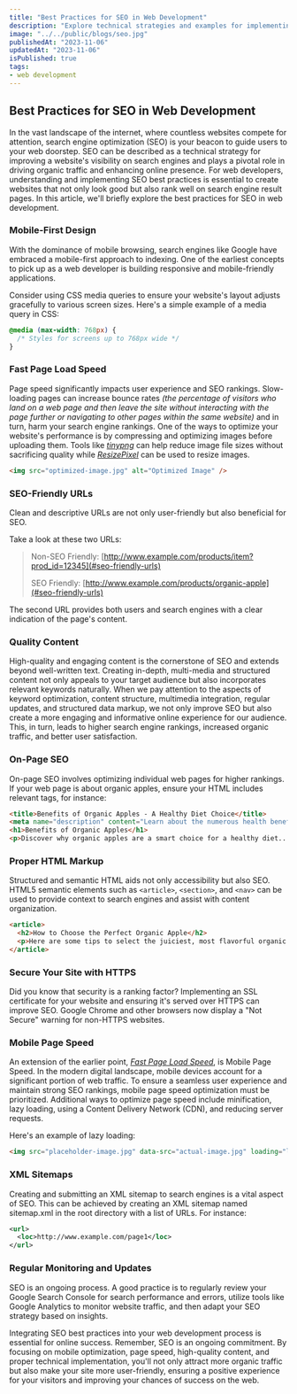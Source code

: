 ```yaml
---
title: "Best Practices for SEO in Web Development"
description: "Explore technical strategies and examples for implementing SEO best practices in web development, optimizing website performance and user experience."
image: "../../public/blogs/seo.jpg"
publishedAt: "2023-11-06"
updatedAt: "2023-11-06"
isPublished: true
tags:
- web development
---
```


## Best Practices for SEO in Web Development 

In the vast landscape of the internet, where countless websites compete for attention, search engine
optimization (SEO) is your beacon to guide users to your web doorstep. SEO can be described as a technical
strategy for improving a website's visibility on search engines and plays a pivotal role in driving organic
traffic and enhancing online presence. For web developers, understanding and implementing SEO best practices
is essential to create websites that not only look good but also rank well on search engine result pages.
In this article, we'll briefly explore the best practices for SEO in web development.

### Mobile-First Design
With the dominance of mobile browsing, search engines like Google have embraced a
mobile-first approach to indexing. One of the earliest concepts to pick up as a web
developer is building responsive and mobile-friendly applications.

Consider using CSS media queries to ensure your website's layout adjusts gracefully to various
screen sizes. Here's a simple example of a media query in CSS:

```css
@media (max-width: 768px) {
  /* Styles for screens up to 768px wide */
}
```

### Fast Page Load Speed
Page speed significantly impacts user experience and SEO rankings. Slow-loading pages can increase
bounce rates *(the percentage of visitors who land on a web page and then leave the site without
interacting with the page further or navigating to other pages within the same website)* and in
turn, harm your search engine rankings. One of the ways to optimize your website's performance is by
compressing and optimizing images before uploading them. Tools like *[tinypng](https://tinypng.com/)*
can help reduce image file sizes without sacrificing quality while
*[ResizePixel](https://www.resizepixel.com/)* can be used to resize images.

```html
<img src="optimized-image.jpg" alt="Optimized Image" />
```

### SEO-Friendly URLs
Clean and descriptive URLs are not only user-friendly but also beneficial for SEO.

Take a look at these two URLs:

> Non-SEO Friendly: [http://www.example.com/products/item?prod_id=12345](#seo-friendly-urls)
>
> SEO Friendly: [http://www.example.com/products/organic-apple](#seo-friendly-urls)

The second URL provides both users and search engines with a clear indication of the page's content.

### Quality Content
High-quality and engaging content is the cornerstone of SEO and extends beyond well-written text.
Creating in-depth, multi-media and structured content not only appeals to your target audience but also incorporates
relevant keywords naturally. When we pay attention to the aspects of keyword optimization,
content structure, multimedia integration, regular updates, and structured data markup, we not only improve SEO
but also create a more engaging and informative online experience for our audience. This, in turn,
leads to higher search engine rankings, increased organic traffic, and better user satisfaction.

### On-Page SEO
On-page SEO involves optimizing individual web pages for higher rankings. If your web page is about organic
apples, ensure your HTML includes relevant tags, for instance:

```html
<title>Benefits of Organic Apples - A Healthy Diet Choice</title>
<meta name="description" content="Learn about the numerous health benefits of including organic apples in your diet." />
<h1>Benefits of Organic Apples</h1>
<p>Discover why organic apples are a smart choice for a healthy diet...</p>
```

### Proper HTML Markup
Structured and semantic HTML aids not only accessibility but also SEO. HTML5 semantic elements such as `<article>`,
`<section>`, and `<nav>` can be used to provide context to search engines and assist with content organization.

```html
<article>
  <h2>How to Choose the Perfect Organic Apple</h2>
  <p>Here are some tips to select the juiciest, most flavorful organic apples...</p>
</article>
```

### Secure Your Site with HTTPS
Did you know that security is a ranking factor? Implementing an SSL certificate for your website and
ensuring it's served over HTTPS can improve SEO. Google Chrome and other browsers now display a "Not Secure"
warning for non-HTTPS websites.

### Mobile Page Speed
An extension of the earlier point, *[Fast Page Load Speed](#2-fast-page-load-speed)*, is Mobile Page Speed.
In the modern digital landscape, mobile devices account for a significant portion of web traffic.
To ensure a seamless user experience and maintain strong SEO rankings, mobile page speed optimization
must be prioritized. Additional ways to optimize page speed include minification, lazy loading, using a
Content Delivery Network (CDN), and reducing server requests.

Here's an example of lazy loading:

```html
<img src="placeholder-image.jpg" data-src="actual-image.jpg" loading="lazy" alt="Lazy Loaded Image" />
```

### XML Sitemaps
Creating and submitting an XML sitemap to search engines is a vital aspect of SEO. This can be achieved
by creating an XML sitemap named sitemap.xml in the root directory with a list of URLs. For instance:

```xml
<url>
  <loc>http://www.example.com/page1</loc>
</url>
```

### Regular Monitoring and Updates
SEO is an ongoing process. A good practice is to regularly review your Google Search Console
for search performance and errors, utilize tools like Google Analytics to monitor website traffic,
and then adapt your SEO strategy based on insights.

Integrating SEO best practices into your web development process is essential for online success.
Remember, SEO is an ongoing commitment. By focusing on mobile optimization, page speed, high-quality
content, and proper technical implementation, you'll not only attract more organic traffic but also
make your site more user-friendly, ensuring a positive experience for your visitors and improving
your chances of success on the web. 
